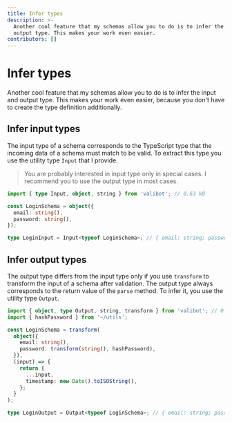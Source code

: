 ```yaml
---
title: Infer types
description: >-
  Another cool feature that my schemas allow you to do is to infer the input and
  output type. This makes your work even easier.
contributors: []
---
```



# Infer types

Another cool feature that my schemas allow you to do is to infer the input and output type. This makes your work even easier, because you don't have to create the type definition additionally.

## Infer input types

The input type of a schema corresponds to the TypeScript type that the incoming data of a schema must match to be valid. To extract this type you use the utility type <Link href="/api/Input">`Input`</Link> that I provide.

> You are probably interested in input type only in special cases. I recommend you to use the output type in most cases.

```ts
import { type Input, object, string } from 'valibot'; // 0.63 kB

const LoginSchema = object({
  email: string(),
  password: string(),
});

type LoginInput = Input<typeof LoginSchema>; // { email: string; password: string }
```

## Infer output types

The output type differs from the input type only if you use <Link href="/api/transform">`transform`</Link> to transform the input of a schema after validation. The output type always corresponds to the return value of the <Link href="/api/parse">`parse`</Link> method. To infer it, you use the utility type <Link href="/api/Output">`Output`</Link>.

```ts
import { object, type Output, string, transform } from 'valibot'; // 0.67 kB
import { hashPassword } from '~/utils';

const LoginSchema = transform(
  object({
    email: string(),
    password: transform(string(), hashPassword),
  }),
  (input) => {
    return {
      ...input,
      timestamp: new Date().toISOString(),
    };
  }
);

type LoginOutput = Output<typeof LoginSchema>; // { email: string; password: string; timestamp: string }
```
